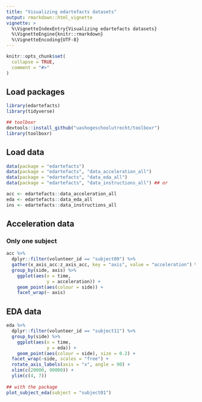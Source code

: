 ```yaml
---
title: "Visualizing edartefacts datasets"
output: rmarkdown::html_vignette
vignette: >
  %\VignetteIndexEntry{Visualizing edartefacts datasets}
  %\VignetteEngine{knitr::rmarkdown}
  %\VignetteEncoding{UTF-8}
---
```


```r
knitr::opts_chunk$set(
  collapse = TRUE,
  comment = "#>"
)
```

## Load packages
```r
library(edartefacts)
library(tidyverse)

## toolboxr
devtools::install_github("uashogeschoolutrecht/toolboxr")
library(toolboxr)
```

## Load data
```r
data(package = "edartefacts")
data(package = "edartefacts", "data_acceleration_all")
data(package = "edartefacts", "data_eda_all")
data(package = "edartefacts", "data_instructions_all") ## or
```

```r
acc <- edartefacts::data_acceleration_all
eda <- edartefacts::data_eda_all
ins <- edartefacts::data_instructions_all
```

## Acceleration data

### Only one subject
```r
acc %>%
  dplyr::filter(volunteer_id == "subject09") %>%
  gather(x_axis_acc:z_axis_acc, key = "axis", value = "acceleration") %>%
  group_by(side, axis) %>%
    ggplot(aes(x = time,
               y = acceleration)) +
    geom_point(aes(colour = side)) +
    facet_wrap(~ axis)
```

## EDA data
```r
eda %>%
  dplyr::filter(volunteer_id == "subject11") %>%
  group_by(side) %>%
    ggplot(aes(x = time,
               y = eda)) +
    geom_point(aes(colour = side), size = 0.2) +
  facet_wrap(~side, scales = "free") +
  rotate_axis_labels(axis = "x", angle = 90) +
  xlim(c(20000, 90000)) +
  ylim(c(4, 7))
  
## with the package
plot_subject_eda(subject = "subject01")

```

